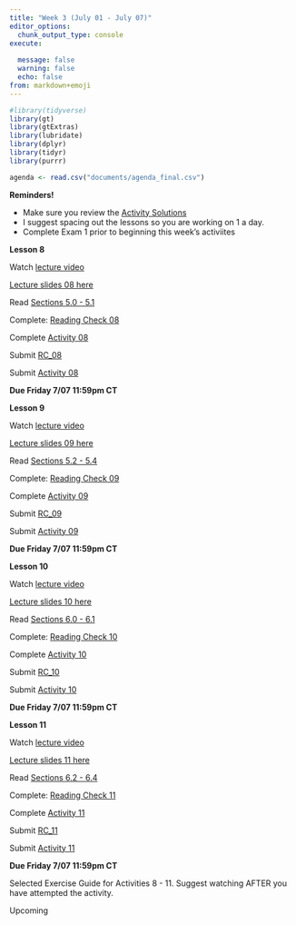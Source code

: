 ```yaml
---
title: "Week 3 (July 01 - July 07)"
editor_options: 
  chunk_output_type: console
execute:
  
  message: false
  warning: false
  echo: false
from: markdown+emoji
---
```


```r
#library(tidyverse)
library(gt)
library(gtExtras)
library(lubridate)
library(dplyr)
library(tidyr)
library(purrr)

agenda <- read.csv("documents/agenda_final.csv") 
```

::: slide-deck
**Reminders!**

-   Make sure you review the [Activity Solutions](/course-solutions.html)
-   I suggest spacing out the lessons so you are working on 1 a day.
-   Complete Exam 1 prior to beginning this week's activiites
:::

::: slide-deck
**Lesson 8**

::: video
Watch [lecture video]()
:::

::: slides
[Lecture slides 08 here](/slides/lec08.html)
:::

::: source
Read [Sections 5.0 - 5.1](https://nustat.github.io/intro-stat-data-sci/05-regression.html)
:::

::: source
Complete: [Reading Check 08](https://amkuyper.shinyapps.io/08_regression1/)
:::

::: source
Complete [Activity 08](https://posit.cloud/spaces/321338/content/5176486)
:::

::: homework
Submit [RC_08](https://canvas.northwestern.edu/courses/192604/assignments/1244676)

Submit [Activity 08](https://canvas.northwestern.edu/courses/192604/assignments/1244641)

**Due Friday 7/07 11:59pm CT**
:::
:::

::: slide-deck
**Lesson 9**

::: video
Watch [lecture video]()
:::

::: slides
[Lecture slides 09 here](/slides/lec09.html)
:::

::: source
Read [Sections 5.2 - 5.4](https://nustat.github.io/intro-stat-data-sci/05-regression.html)
:::

::: source
Complete: [Reading Check 09](https://amkuyper.shinyapps.io/09_regression2/)
:::

::: source
Complete [Activity 09](https://posit.cloud/spaces/321338/content/5176487)
:::

::: homework
Submit [RC_09](https://canvas.northwestern.edu/courses/192604/assignments/1244677)

Submit [Activity 09](https://canvas.northwestern.edu/courses/192604/assignments/1244642)

**Due Friday 7/07 11:59pm CT**
:::
:::

::: slide-deck
**Lesson 10**

::: video
Watch [lecture video]()
:::

::: slides
[Lecture slides 10 here](/slides/lec10.html)
:::

::: source
Read [Sections 6.0 - 6.1](https://nustat.github.io/intro-stat-data-sci/06-multiple-regression.html)
:::

::: source
Complete: [Reading Check 10](https://amkuyper.shinyapps.io/10_regression3/)
:::

::: source
Complete [Activity 10](https://posit.cloud/spaces/321338/content/5176488)
:::

::: homework
Submit [RC_10](https://canvas.northwestern.edu/courses/192604/assignments/1244678)

Submit [Activity 10](https://canvas.northwestern.edu/courses/192604/assignments/1244643)

**Due Friday 7/07 11:59pm CT**
:::
:::


::: slide-deck
**Lesson 11**

::: video
Watch [lecture video]()
:::

::: slides
[Lecture slides 11 here](/slides/lec11.html)
:::

::: source
Read [Sections 6.2 - 6.4](https://nustat.github.io/intro-stat-data-sci/06-multiple-regression.html)
:::

::: source
Complete: [Reading Check 11](https://amkuyper.shinyapps.io/11_regression4/)
:::

::: source
Complete [Activity 11](https://posit.cloud/spaces/321338/content/5176489)
:::

::: homework
Submit [RC_11](https://canvas.northwestern.edu/courses/192604/assignments/1244679)

Submit [Activity 11](https://canvas.northwestern.edu/courses/192604/assignments/1244644)

**Due Friday 7/07 11:59pm CT**
:::
:::


::: lab
Selected Exercise Guide for Activities 8 - 11. Suggest watching AFTER you have attempted the activity.

::: video
Upcoming <!-- Watch [selected solution guide](https://northwestern.hosted.panopto.com/Panopto/Pages/Viewer.aspx?id=661d6219-cdb9-4d90-b1eb-b02900f70e88) -->
:::
:::

